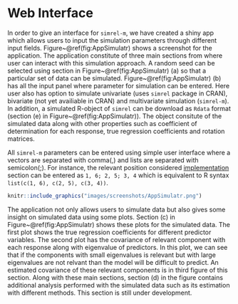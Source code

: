 # Web Interface #

In order to give an interface for `simrel-m`, we have created a shiny app which  allows users to input the simulation parameters through different input fields. Figure~\@ref(fig:AppSimulatr) shows a screenshot for the application. The application constitute of three main sections from where user can interact with  this simulation approach. A random seed can be selected using section in Figure~\@ref(fig:AppSimulatr) (a) so that a particular set of data can be  simulated. Figure~\@ref(fig:AppSimulatr) (b) has all the input panel where  parameter for simulation can be entered. Here user also has option to simulate univariate (uses `simrel` package in CRAN), bivariate (not yet availiable in CRAN)  and multivariate simulation (`simrel-m`). In addition, a simulated R-object of  `simrel` can be download as `Rdata` format (section (e) in Figure~\@ref(fig:AppSimulatr)).  The object consitute of the simulated data along with other properties such as coefficient of determination for each response, true regression coefficients and rotation matrices.

All `simrel-m` parameters can be entered using simple user interface where a vectors are separated with comma(,) and lists are separated with  semicolon(;). For instance, the relevant position considered  [implementation](#implementation) section can be entered as `1, 6; 2, 5; 3, 4` which is equivalent to R syntax `list(c(1, 6), c(2, 5), c(3, 4))`.

```r
knitr::include_graphics("images/screenshots/AppSimulatr.png")
```

The application not only allows users to simulate data but also gives some insight on simulated data using some plots. Section (c) in Figure~\@ref(fig:AppSimulatr) shows these plots for the simulated data. The first plot shows the true regression coefficients for different predictor variables. The second plot has the covariance of relevant component with each response along with eigenvalue of predictors. In this plot, we can see that if the components with small eigenvalues is relevant but with large eigenvalues are not relvant than the model will be difficult to predict. An estimated covariance of these relevant components is in third figure of this section. Along with these main sections, section (d) in the figure contains additional analysis performed with the simulated data such as its estimation with different methods. This section is still under development.
